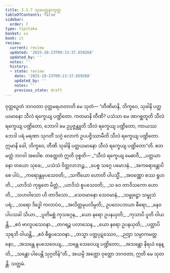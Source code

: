 ```yaml
---
title: 3.3.7 သုခပတ္ထနာသုတ္တ
tableOfContents: false
sidebar:
  order: 7
type: tipitaka
basket: su
book: it
review:
  current: review
  updated: '2025-10-23T09:13:37.659268'
  updated_by: ''
  notes: ''
  history:
  - state: review
    date: '2025-10-23T09:13:37.659268'
    updated_by: ''
    notes: ''
    previous_state: draft
---
```



<ReviewStatus review={frontmatter.review} showDetails={true} />

<HypothesisAnnotation frontmatter={frontmatter} />

<DynamicBreadcrumb />

<Division number="76" book="it" e="ch" v="18" p="241">

<Paragraph number="499" book="it">
ဝုတ္တဉှေတံ ဘဂဝတာ ဝုတ္တမရဟတာတိ မေ သုတံ—
</Paragraph>

<Paragraph number="500" book="it">
“တီဏိမာနိ, ဘိက္ခဝေ, သုခါနိ ပတ္ထယမာနော သီလံ ရက္ခေယျ ပဏ္ဍိတော. ကတမာနိ တီဏိ? ပသံသာ မေ အာဂစ္ဆတူတိ သီလံ ရက္ခေယျ ပဏ္ဍိတော, ဘောဂါ မေ ဥပ္ပဇ္ဇန္တူတိ သီလံ ရက္ခေယျ ပဏ္ဍိတော, ကာယဿ ဘေဒါ ပရံ မရဏာ သုဂတိံ သဂ္ဂံ လောကံ ဥပပဇ္ဇိဿာမီတိ သီလံ ရက္ခေယျ ပဏ္ဍိတော. ဣမာနိ ခေါ, ဘိက္ခဝေ, တီဏိ သုခါနိ ပတ္ထယမာနော သီလံ ရက္ခေယျ ပဏ္ဍိတော”တိ. ဧတမတ္ထံ ဘဂဝါ အဝေါစ. တတ္ထေတံ ဣတိ ဝုစ္စတိ—
</Paragraph>

<Paragraph number="501" type="verses" book="it">
_“သီလံ ရက္ခေယျ မေဓာဝီ,_  
_ပတ္ထယာနော တယော သုခေ;_  
_ပသံသံ ဝိတ္တလာဘဉ္စ,_  
_ပေစ္စ သဂ္ဂေ ပမောဒနံ._  

</Paragraph>

<Paragraph number="502" type="verses" book="it">
_အကရောန္တောပိ စေ ပါပံ,_  
_ကရောန္တမုပသေဝတိ;_  
_သင်္ကိယော ဟောတိ ပါပသ္မိံ,_  
_အဝဏ္ဏော စဿ ရူဟတိ._  

</Paragraph>

<Paragraph number="503" type="verses" book="it">
_ယာဒိသံ ကုရုတေ မိတ္တံ,_  
_ယာဒိသံ စူပသေဝတိ;_  
_သ ဝေ တာဒိသကော ဟောတိ,_  
_သဟဝါသော ဟိ တာဒိသော._  

</Paragraph>

<Paragraph number="504" type="verses" book="it">
_သေဝမာနော သေဝမာနံ,_  
_သမ္ဖုဋ္ဌော သမ္ဖုသံ ပရံ;_  
_သရော ဒိဒ္ဓေါ ကလာပံဝ,_  
_အလိတ္တမုပလိမ္ပတိ;_  
ဥပလေပဘယာ ဓီရော,_  
_နေဝ ပါပသခါ သိယာ._  

</Paragraph>

<Paragraph number="505" type="verses" book="it">
_ပူတိမစ္ဆံ ကုသဂ္ဂေန,_  
_ယော နရော ဥပနယှတိ;_  
_ကုသာပိ ပူတိ ဝါယန္တိ,_  
_ဧဝံ ဗာလူပသေဝနာ._  

</Paragraph>

<Paragraph number="506" type="verses" book="it">
_တဂရဉ္စ ပလာသေန,_  
_ယော နရော ဥပနယှတိ;_  
_ပတ္တာပိ သုရဘိ ဝါယန္တိ,_  
_ဧဝံ ဓီရူပသေဝနာ._  

</Paragraph>

<Paragraph number="507" type="verses" book="it">
_တသ္မာ ပတ္တပုဋဿေဝ,_  
_ဉတွာ သမ္ပာကမတ္တနော;_  
_အသန္တေ နုပသေဝေယျ,_  
_သန္တေ သေဝေယျ ပဏ္ဍိတော;_  
_အသန္တော နိရယံ နေန္တိ,_  
_သန္တော ပါပေန္တိ သုဂ္ဂတိန်”တိ._  

</Paragraph>

<Paragraph number="508" book="it">
အယမ္ပိ အတ္ထော ဝုတ္တော ဘဂဝတာ, ဣတိ မေ သုတန္တိ.

</Paragraph>
</Division>

<Paragraph number="509" type="center" book="it">
သတ္တမံ.
</Paragraph>